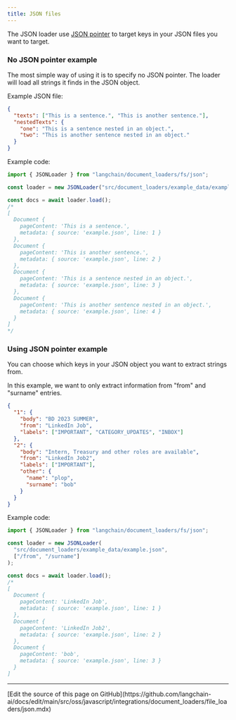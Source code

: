 ```yaml
---
title: JSON files
---
```


The JSON loader use [JSON pointer](https://github.com/janl/node-jsonpointer) to target keys in your JSON files you want to target.

### No JSON pointer example

The most simple way of using it is to specify no JSON pointer.
The loader will load all strings it finds in the JSON object.

Example JSON file:

```json
{
  "texts": ["This is a sentence.", "This is another sentence."],
  "nestedTexts": {
    "one": "This is a sentence nested in an object.",
    "two": "This is another sentence nested in an object."
  }
}
```

Example code:

```typescript
import { JSONLoader } from "langchain/document_loaders/fs/json";

const loader = new JSONLoader("src/document_loaders/example_data/example.json");

const docs = await loader.load();
/*
[
  Document {
    pageContent: 'This is a sentence.',
    metadata: { source: 'example.json', line: 1 }
  },
  Document {
    pageContent: 'This is another sentence.',
    metadata: { source: 'example.json', line: 2 }
  },
  Document {
    pageContent: 'This is a sentence nested in an object.',
    metadata: { source: 'example.json', line: 3 }
  },
  Document {
    pageContent: 'This is another sentence nested in an object.',
    metadata: { source: 'example.json', line: 4 }
  }
]
*/
```

### Using JSON pointer example

You can choose which keys in your JSON object you want to extract strings from.

In this example, we want to only extract information from "from" and "surname" entries.

```json
{
  "1": {
    "body": "BD 2023 SUMMER",
    "from": "LinkedIn Job",
    "labels": ["IMPORTANT", "CATEGORY_UPDATES", "INBOX"]
  },
  "2": {
    "body": "Intern, Treasury and other roles are available",
    "from": "LinkedIn Job2",
    "labels": ["IMPORTANT"],
    "other": {
      "name": "plop",
      "surname": "bob"
    }
  }
}
```

Example code:

```typescript
import { JSONLoader } from "langchain/document_loaders/fs/json";

const loader = new JSONLoader(
  "src/document_loaders/example_data/example.json",
  ["/from", "/surname"]
);

const docs = await loader.load();
/*
[
  Document {
    pageContent: 'LinkedIn Job',
    metadata: { source: 'example.json', line: 1 }
  },
  Document {
    pageContent: 'LinkedIn Job2',
    metadata: { source: 'example.json', line: 2 }
  },
  Document {
    pageContent: 'bob',
    metadata: { source: 'example.json', line: 3 }
  }
]
```

---

<Callout icon="pen-to-square" iconType="regular">
  [Edit the source of this page on GitHub](https://github.com/langchain-ai/docs/edit/main/src/oss/javascript/integrations/document_loaders/file_loaders/json.mdx)
</Callout>
